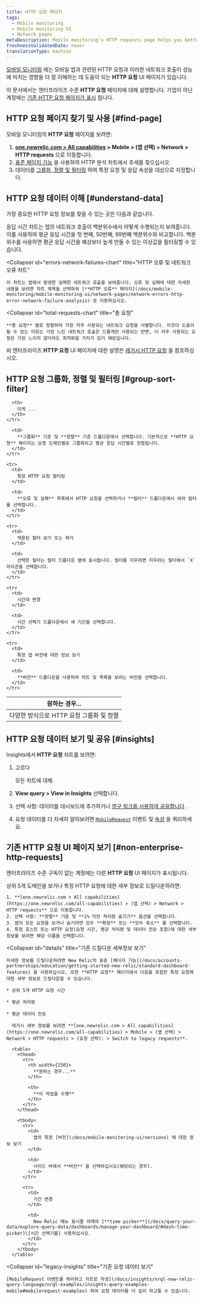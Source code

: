 ```yaml
---
title: HTTP 요청 페이지
tags:
  - Mobile monitoring
  - Mobile monitoring UI
  - Network pages
metaDescription: Mobile monitoring's HTTP requests page helps you better understand your mobile app’s HTTP requests and how those network calls are affecting performance.
freshnessValidatedDate: never
translationType: machine
---
```


[모바일 모니터링](/docs/mobile-monitoring) 에는 모바일 앱과 관련된 HTTP 요청과 이러한 네트워크 호출이 성능에 미치는 영향을 더 잘 이해하는 데 도움이 되는 **HTTP 요청** UI 페이지가 있습니다.

이 문서에서는 엔터프라이즈 수준 **HTTP 요청** 페이지에 대해 설명합니다. 기업이 아닌 계정에는 [기존 HTTP 요청 페이지가 표시](#non-enterprise-http-requests) 됩니다.

## HTTP 요청 페이지 찾기 및 사용 [#find-page]

모바일 모니터링의 **HTTP 요청** 페이지를 보려면:

1. **[one.newrelic.com > All capabilities](https://one.newrelic.com/all-capabilities) > Mobile > (앱 선택) > Network > HTTP requests** 으로 이동합니다.
2. [표준 페이지 기능](/docs/data-analysis/user-interface-functions/view-your-data/standard-page-functions) 을 사용하여 HTTP 분석 차트에서 추세를 찾으십시오.
3. 데이터를 [그룹화, 정렬 및 필터링](#groups-sort-filter) 하여 특정 요청 및 응답 속성을 대상으로 지정합니다.

## HTTP 요청 데이터 이해 [#understand-data]

가장 중요한 HTTP 요청 정보를 찾을 수 있는 곳은 다음과 같습니다.

<CollapserGroup>
  <Collapser
    id="response-time-chart"
    title="응답 시간 차트"
  >
    응답 시간 차트는 앱의 네트워크 호출이 백분위수에서 어떻게 수행되는지 보여줍니다. 이를 사용하여 평균 응답 시간을 첫 번째, 50번째, 99번째 백분위수와 비교합니다. 백분위수를 사용하면 평균 응답 시간을 예상보다 높게 만들 수 있는 이상값을 필터링할 수 있습니다.
  </Collapser>

  <Collapser
    id="errors-network-failures-chart"
    title="HTTP 오류 및 네트워크 오류 차트"
  >
    이 차트는 앱에서 발생한 실패한 네트워크 호출을 보여줍니다. 오류 및 실패에 대한 자세한 내용을 보려면 차트 제목을 선택하여 [**HTTP 오류** 페이지](/docs/mobile-monitoring/mobile-monitoring-ui/network-pages/network-errors-http-error-network-failure-analysis) 로 이동하십시오.
  </Collapser>

  <Collapser
    id="total-requests-chart"
    title="총 요청"
  >
    **총 요청** 별로 정렬하여 가장 자주 사용되는 네트워크 요청을 식별합니다. 이것이 도움이 될 수 있는 이유는 가장 느린 네트워크 호출은 드물게만 사용되는 반면, 더 자주 사용되는 요청은 가장 느리지 않더라도 최적화할 가치가 있기 때문입니다.
  </Collapser>
</CollapserGroup>

비 엔터프라이즈 **HTTP 요청** UI 페이지에 대한 설명은 [레거시 HTTP 요청](#non-enterprise-http-requests) 을 참조하십시오.

## HTTP 요청 그룹화, 정렬 및 필터링 [#group-sort-filter]

<table>
  <thead>
    <tr>
      <th style={{ width: "300px" }}>
        원하는 경우...
      </th>

      <th>
        이게 ...
      </th>
    </tr>
  </thead>

  <tbody>
    <tr>
      <td>
        다양한 방식으로 HTTP 요청 그룹화 및 정렬
      </td>

      <td>
        **그룹화** 기준 및 **정렬** 기준 드롭다운에서 선택합니다. 기본적으로 **HTTP 요청** 페이지는 요청 도메인별로 그룹화되고 평균 응답 시간별로 정렬됩니다.
      </td>
    </tr>

    <tr>
      <td>
        특정 HTTP 요청 필터링
      </td>

      <td>
        **오류 및 실패** 목록에서 HTTP 요청을 선택하거나 **필터** 드롭다운에서 여러 필터를 선택합니다.
      </td>
    </tr>

    <tr>
      <td>
        적용된 필터 보기 또는 제거
      </td>

      <td>
        선택한 필터는 필터 드롭다운 옆에 표시됩니다. 필터를 지우려면 지우려는 필터에서 `X` 아이콘을 선택합니다.
      </td>
    </tr>

    <tr>
      <td>
        시간대 변경
      </td>

      <td>
        시간 선택기 드롭다운에서 새 기간을 선택합니다.
      </td>
    </tr>

    <tr>
      <td>
        특정 앱 버전에 대한 정보 보기
      </td>

      <td>
        **버전** 드롭다운을 사용하여 차트 및 목록을 보려는 버전을 선택합니다.
      </td>
    </tr>
  </tbody>
</table>

## HTTP 요청 데이터 보기 및 공유 [#insights]

Insights에서 **HTTP 요청** 차트를 보려면:

1. 고르다

   <Icon name="fe-more-horizontal"/>

   모든 차트에 대해.

2. **View query > View in Insights** 선택합니다.

3. 선택 사항: 데이터를 대시보드에 추가하거나 [영구 링크를 사용하여 공유합니다](/docs/data-analysis/user-interface-functions/share-your-data/permalink) .

4. 요청 데이터를 더 자세히 알아보려면 [`MobileRequest`](/docs/insights/nrql-new-relic-query-language/nrql-query-examples/insights-query-examples-new-relic-mobile#mobilerequest-examples) 이벤트 및 [속성](/docs/insights/insights-data-sources/default-data/mobile-events-attributes#mobilerequest-attributes) 을 쿼리하세요.

## 기존 HTTP 요청 UI 페이지 보기 [#non-enterprise-http-requests]

엔터프라이즈 수준 구독이 없는 계정에는 다른 **HTTP 요청** UI 페이지가 표시됩니다.

<CollapserGroup>
  <Collapser
    id="non-enterprise"
    title="기존 HTTP 요청 UI 보기"
  >
    상위 5개 도메인을 보거나 특정 HTTP 요청에 대한 세부 정보로 드릴다운하려면:

    1. **[one.newrelic.com > All capabilities](https://one.newrelic.com/all-capabilities) > (앱 선택) > Network > HTTP requests** 으로 이동합니다.
    2. 선택 사항: **정렬** 기준 및 **1% 미만 처리량 숨기기** 옵션을 선택합니다.
    3. 앱의 모든 요청을 보거나 숨기려면 모두 **확장** 또는 **모두 축소** 를 선택합니다.
    4. 특정 호스트 또는 HTTP 요청(요청 시간, 평균 처리량 및 데이터 전송 포함)에 대한 세부 정보를 보려면 해당 이름을 선택합니다.
  </Collapser>

  <Collapser
    id="details"
    title="기존 드릴다운 세부정보 보기"
  >
    자세한 정보를 드릴다운하려면 New Relic의 표준 [페이지 기능](/docs/accounts-partnerships/education/getting-started-new-relic/standard-dashboard-features) 을 사용하십시오. 또한 **HTTP 요청** 페이지에서 다음을 포함한 특정 요청에 대한 세부 정보로 드릴다운할 수 있습니다.

    * 상위 5개 HTTP 요청 시간

    * 평균 처리량

    * 평균 데이터 전송

      레거시 세부 정보를 보려면 **[one.newrelic.com > All capabilities](https://one.newrelic.com/all-capabilities) > Mobile > (앱 선택) > Network > HTTP requests > (요청 선택): > Switch to legacy requests**.

      <table>
        <thead>
          <tr>
            <th width={250}>
              **원하는 경우...**
            </th>

            <th>
              **이 작업을 수행**
            </th>
          </tr>
        </thead>

        <tbody>
          <tr>
            <td>
              앱의 특정 [버전](/docs/mobile-monitoring-ui/versions) 에 대한 정보 보기
            </td>

            <td>
              사이드 바에서 **버전** 을 선택하십시오(해당되는 경우).
            </td>
          </tr>

          <tr>
            <td>
              기간 변경
            </td>

            <td>
              New Relic 메뉴 표시줄 아래의 [**time picker**](/docs/query-your-data/explore-query-data/dashboards/manage-your-dashboard/#dash-time-picker)\[시간 선택기를] 사용하십시오.
            </td>
          </tr>
        </tbody>
      </table>
  </Collapser>

  <Collapser
    id="legacy-insights"
    title="기존 요청 데이터 보기"
  >
    [MobileRequest 이벤트를 쿼리하고 차트로 작성](/docs/insights/nrql-new-relic-query-language/nrql-examples/insights-query-examples-mobile#mobilerequest-examples) 하여 요청 데이터를 더 깊이 파고들 수 있습니다.
  </Collapser>
</CollapserGroup>